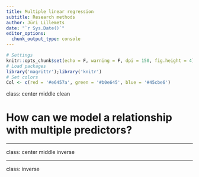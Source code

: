 ```yaml
---
title: Multiple linear regression
subtitle: Research methods
author: Jüri Lillemets
date: "`r Sys.Date()`"
editor_options: 
  chunk_output_type: console
---
```


``` r
# Settings
knitr::opts_chunk$set(echo = F, warning = F, dpi = 150, fig.height = 4)
# Load packages
library('magrittr');library('knitr')
# Set colors
Col <- c(red = '#e6457a', green = '#b0e645', blue = '#45cbe6')
```

class: center middle clean

# How can we model a relationship with multiple predictors?

---

class: center middle inverse



---

class: inverse

